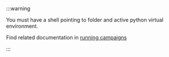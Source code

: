 
:::warning

You must have a shell pointing to folder <AppDirectory version={VERSION} /> and active python
virtual environment.

Find related documentation in [running
campaigns](/docs/11.9.0/user-guides/running-campaigns)

:::
